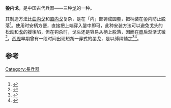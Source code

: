 '''銎内戈'''，是中国古代兵器——三种[[戈|戈]]的一种。

其制造方法比[[曲内戈|曲内戈]]和[[直内戈|直内戈]]复杂，是在「内」部铸成圆套，把柄装在銎内防止脱落<ref>{{cite book|title=中国考古集成|url=http://books.google.com/books?id=pHgLAQAAMAAJ|publisher=北京出版社|pages=36–40}}</ref>。使用时安柄方便，直接把上端穿入銎中即可，此种安装方法可以避免戈头的松动和[[戈|戈]]的援後陷，但在钩杀时，戈头还是容易从柄上脱落，因而在[[商朝|商]]后渐渐式微<ref>{{cite book|title=博物馆研究|url=http://books.google.com/books?id=7lRJAQAAIAAJ|year=2008|publisher=《博物馆研究》编辑部|pages=52–54}}</ref>。[[西周|西周]]早期曾有一段时间出现短胡一穿式的銎戈，是以缚绳辅之<ref name="孙进己冯永谦1997">{{cite book|author1=孙进己|author2=冯永谦|author3=苏天钧|title=中國考古集成: 青铜时代|url=http://books.google.com/books?id=9TYbAQAAMAAJ|year=1997|publisher=北京出版社|page=201}}</ref><ref name="罗西章罗芳贤2001">{{cite book|author1=罗西章|author2=罗芳贤|title=古文物称谓图典|url=http://books.google.com/books?id=mXRuAAAAIAAJ|year=2001|publisher=三秦出版社|page=3}}</ref>。

==参考==
{{reflist}}
{{武器小作品}}
[[Category:長兵器|Category:長兵器]]
